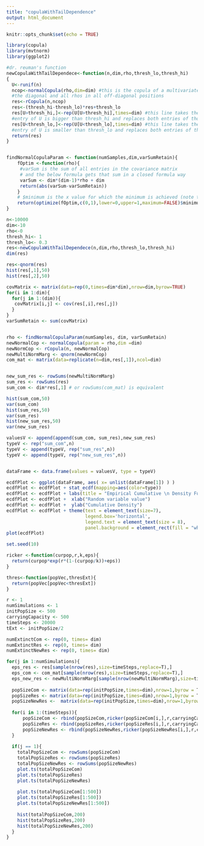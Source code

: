 ```yaml
---
title: "copulaWithTailDependence"
output: html_document
---
```


```r
knitr::opts_chunk$set(echo = TRUE)
```
```r
library(copula)
library(mvtnorm)
library(ggplot2)
```

```r
#dr. reuman's function
newCopulaWithTailDependece<-function(n,dim,rho,thresh_lo,thresh_hi)
{
  U<-runif(n)
  ncop<-normalCopula(rho,dim=dim) #this is the copula of a multivariate normal with covariance matrix having 1s on
  #the diagonal and all rhos in all off-diagonal positions
  res<-rCopula(n,ncop)
  res<-(thresh_hi-thresh_lo)*res+thresh_lo
  res[U>thresh_hi,]<-rep(U[U>thresh_hi],times=dim) #this line takes the rows of res for which the corresponding
  #entry of U is bigger than thresh_hi and replaces both entries of those rows by the corresponding value of U
  res[U<thresh_lo,]<-rep(U[U<thresh_lo],times=dim) #this line takes the rows of res for which the corresponding
  #entry of U is smaller than thresh_lo and replaces both entries of those rows by the corresponding value of U
  return(res)
}


findNormalCopulaParam <- function(numSamples,dim,varSumRetain){
    fOptim <-function(rho){
     #varSum is the sum of all entries in the covariance matrix 
     # and the below formula gets that sum in a closed formula way
     varSum <- dim*(dim-1)*rho + dim
     return(abs(varSum-varSumRetain))
    }
    # $minimum is the x value for which the minimum is achieved (note that optimize returns a list) 
    return(optimize(fOptim,c(0,1),lower=0,upper=1,maximum=FALSE)$minimum)
}
```

```r
n<-10000
dim<-10 
rho<-0
thresh_hi<- 1
thresh_lo<- 0.3
res<-newCopulaWithTailDependece(n,dim,rho,thresh_lo,thresh_hi)
dim(res)

res<-qnorm(res)
hist(res[,1],50)
hist(res[,2],50)
```

```r

covMatrix <- matrix(data=rep(0,times=dim*dim),nrow=dim,byrow=TRUE)
for(i in 1:dim){
  for(j in 1:(dim)){
   covMatrix[i,j] <- cov(res[,i],res[,j])
  }
}
varSumRetain <- sum(covMatrix)


rho <- findNormalCopulaParam(numSamples, dim, varSumRetain)
newNormalCop <- normalCopula(param = rho,dim =dim)
newNormCop <- rCopula(n, newNormalCop)
newMultiNormMarg <- qnorm(newNormCop)
com_mat <- matrix(data=replicate(n=dim,res[,1]),ncol=dim)


new_sum_res <- rowSums(newMultiNormMarg)
sum_res <- rowSums(res)
sum_com <- dim*res[,1] # or rowSums(com_mat) is equivalent

hist(sum_com,50)
var(sum_com)
hist(sum_res,50)
var(sum_res)
hist(new_sum_res,50)
var(new_sum_res)
```

```r
valuesV <- append(append(sum_com, sum_res),new_sum_res)
typeV <- rep("sum_com",n)
typeV <- append(typeV, rep("sum_res",n))
typeV <- append(typeV, rep("new_sum_res",n))


dataFrame <- data.frame(values = valuesV, type = typeV)

ecdfPlot <- ggplot(dataFrame, aes( x= unlist(dataFrame[1]) ) )
ecdfPlot <- ecdfPlot + stat_ecdf(mapping=aes(color=type))
ecdfPlot <- ecdfPlot + labs(title = "Empirical Cumulative \n Density Function")
ecdfPlot <- ecdfPlot +  xlab("Random variable value")
ecdfPlot <- ecdfPlot +  ylab("Cumulative Density")
ecdfPlot <- ecdfPlot + theme(text = element_text(size=7),
                             legend.box='horizontal',
                             legend.text = element_text(size = 8),
                             panel.background = element_rect(fill = "white")) + scale_colour_brewer(palette = "Set1")
plot(ecdfPlot)
```

```r
set.seed(10)

ricker <-function(curpop,r,k,eps){
  return(curpop*exp(r*(1-(curpop/k))+eps))
}

thres<-function(popVec,thresExt){
  return(popVec[popVec<thresExt])
}

r <- 1 
numSimulations <- 1
initPopSize <- 500 
carryingCapacity <- 500
timeSteps <- 20000
tExt <- initPopSize/2 

numExtinctCom <- rep(0, times= dim)
numExtinctRes <- rep(0, times= dim)
numExtinctNewRes <- rep(0, times= dim)

for(j in 1:numSimulations){
  eps_res <- res[sample(nrow(res),size=timeSteps,replace=T),] 
  eps_com <- com_mat[sample(nrow(res),size=timeSteps,replace=T),] 
  eps_new_res <- newMultiNormMarg[sample(nrow(newMultiNormMarg),size=timeSteps,replace=T),] 
  
  popSizeCom <- matrix(data=rep(initPopSize,times=dim),nrow=1,byrow = T)
  popSizeRes <- matrix(data=rep(initPopSize,times=dim),nrow=1,byrow = T)
  popSizeNewRes <-  matrix(data=rep(initPopSize,times=dim),nrow=1,byrow = T)
  
  for(i in 1:(timeSteps)){
      popSizeCom <- rbind(popSizeCom,ricker(popSizeCom[i,],r,carryingCapacity,eps_com[i,]))
      popSizeRes <- rbind(popSizeRes,ricker(popSizeRes[i,],r,carryingCapacity,eps_res[i,]))
      popSizeNewRes <- rbind(popSizeNewRes,ricker(popSizeNewRes[i,],r,carryingCapacity,eps_new_res[i,]))
  }
  
  if(j == 1){
    totalPopSizeCom <- rowSums(popSizeCom)
    totalPopSizeRes <- rowSums(popSizeRes)
    totalPopSizeNewRes <- rowSums(popSizeNewRes)
    plot.ts(totalPopSizeCom)
    plot.ts(totalPopSizeRes)
    plot.ts(totalPopSizeNewRes)
    
    plot.ts(totalPopSizeCom[1:500]) 
    plot.ts(totalPopSizeRes[1:500])
    plot.ts(totalPopSizeNewRes[1:500])
    
    hist(totalPopSizeCom,200)
    hist(totalPopSizeRes,200)
    hist(totalPopSizeNewRes,200)
  }
}
```


